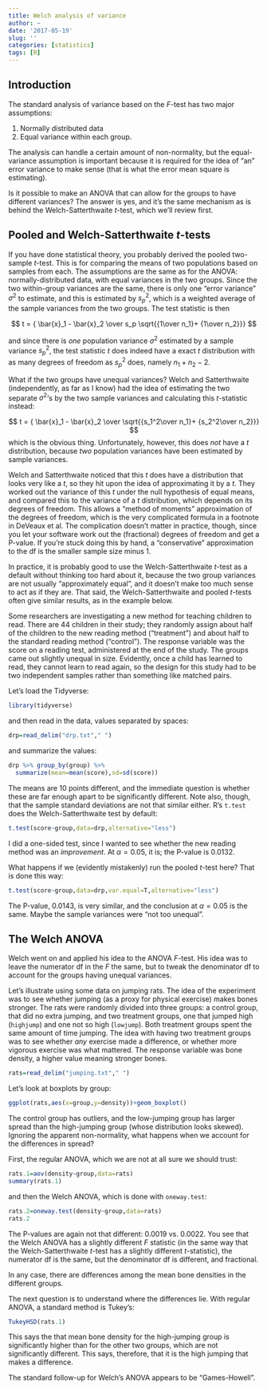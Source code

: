 ```yaml
---
title: Welch analysis of variance
author: ~
date: '2017-05-19'
slug: ''
categories: [statistics]
tags: [R]
---
```


## Introduction

The standard analysis of variance based on the $F$-test has two major assumptions:

1. Normally distributed data
1. Equal variance within each group.

The analysis can handle a certain amount of non-normality, but the equal-variance assumption is important because it is required for the idea of "an" error variance to make sense (that is what the error mean square is estimating). 

Is it possible to make an ANOVA that can allow for the groups to have different variances? The answer is yes, and it's the same mechanism as is behind the Welch-Satterthwaite $t$-test, which we'll review first.

## Pooled and Welch-Satterthwaite $t$-tests

If you have done statistical theory, you probably derived the pooled two-sample $t$-test. This is for comparing the means of two populations based on samples from each. The assumptions are the same as for the ANOVA: normally-distributed data, with equal variances in the two groups. Since the two within-group variances are the same, there is only one "error variance" $\sigma^2$ to estimate, and this is estimated by $s_p^2$, which is a weighted average of the sample variances from the two groups. The test statistic is then 

$$ t =  { \bar{x}_1 - \bar{x}_2 \over
          s_p \sqrt{{1\over n_1}+ {1\over n_2}}} $$
          
and since there is *one* population variance $\sigma^2$ estimated by a sample variance $s_p^2$, the test statistic $t$ does indeed have a exact $t$ distribution with as many degrees of freedom as $s_p^2$ does, namely $n_1+n_2-2$. 

What if the two groups have unequal variances? Welch and Satterthwaite (independently, as far as I know) had the idea of estimating the two  separate $\sigma^2$'s by the two sample variances and calculating this $t$-statistic instead:

$$ t =  { \bar{x}_1 - \bar{x}_2 \over
          \sqrt{{s_1^2\over n_1}+ {s_2^2\over n_2}}} $$
which is the obvious thing. Unfortunately, however, this does *not* have a $t$ distribution, because *two* population variances have been estimated by sample variances.

Welch and Satterthwaite noticed that this $t$ does have a distribution that looks very like a $t$, so they hit upon the idea of approximating it by a $t$. They worked out the variance of this $t$ under the null hypothesis of equal means, and compared this to the variance of a $t$ distribution, which depends on its degrees of freedom. This allows a "method of moments" approximation of the degrees of freedom, which is the very complicated formula in a footnote in DeVeaux et al. The complication doesn't matter in practice, though, since you let your software work out the (fractional) degrees of freedom and get a P-value. If you're stuck doing this by hand, a "conservative" approximation to the df is the smaller sample size minus 1.

In practice, it is probably good to use the Welch-Satterthwaite $t$-test as a default without thinking too hard about it, because the two group variances are not usually "approximately equal", and it doesn't make too much sense to act as if they are. That said, the Welch-Satterthwaite and pooled $t$-tests often give similar results, as in the example below.

Some researchers are investigating a new method for teaching children to read. There are 44 children in their study; they randomly assign about half of the children to the new reading method ("treatment") and about half to the standard reading method ("control"). The response variable was the score on a reading test, administered at the end of the study.
The groups came out slightly unequal in size. Evidently, once a child has learned to read, they cannot learn to read again, so the design for this study had to be two independent samples rather than something like matched pairs.

Let's load the Tidyverse:

```r
library(tidyverse)
```

and then read in the data, values separated by spaces:

```r
drp=read_delim("drp.txt"," ")
```

and summarize the values:

```r
drp %>% group_by(group) %>% 
  summarize(mean=mean(score),sd=sd(score))
```

The means are 10 points different, and the immediate question is whether these are far enough apart to be significantly different. Note also, though, that the sample standard deviations are not that similar either. R's `t.test` does the Welch-Satterthwaite test by default:

```r
t.test(score~group,data=drp,alternative="less")
```

I did a one-sided test, since I wanted to see whether the new reading method was an *improvement*. At $\alpha=0.05$, it is; the P-value is 0.0132.

What happens if we (evidently mistakenly) run the pooled $t$-test here? That is done this way:

```r
t.test(score~group,data=drp,var.equal=T,alternative="less")
```

The P-value, 0.0143, is very similar, and the conclusion at $\alpha=0.05$ is the same. Maybe the sample variances were "not too unequal".

## The Welch ANOVA

Welch went on and applied his idea to the ANOVA $F$-test. His idea was to leave the numerator df in the $F$ the same, but to tweak the denominator df to account for the groups having unequal variances. 

Let's illustrate using some data on jumping rats. The idea of the experiment was to see whether jumping (as a proxy for physical exercise) makes bones stronger. The rats were randomly divided into three groups: a control group, that did no extra jumping, and two treatment groups, one that jumped high (`highjump`) and one not so high (`lowjump`). Both treatment groups spent the same amount of time jumping. The idea with having two treatment groups was to see whether *any* exercise made a difference, or whether more vigorous exercise was what mattered. The response variable was bone density, a higher value meaning stronger bones.

```r
rats=read_delim("jumping.txt"," ")
```

Let's look at boxplots by group:

```r
ggplot(rats,aes(x=group,y=density))+geom_boxplot()
```

The control group has outliers, and the low-jumping group has larger spread than the high-jumping group (whose distribution looks skewed). Ignoring the apparent non-normality, what happens when we account for the differences in spread?

First, the regular ANOVA, which we are not at all sure we should trust:

```r
rats.1=aov(density~group,data=rats)
summary(rats.1)
```

and then the Welch ANOVA, which is done with `oneway.test`:

```r
rats.2=oneway.test(density~group,data=rats)
rats.2
```

The P-values are again not that different: 0.0019 vs.\ 0.0022. You see that the Welch ANOVA has a slightly different $F$ statistic (in the same way that the Welch-Satterthwaite $t$-test has a slightly different $t$-statistic), the numerator df is the same, but the denominator df is different, and fractional.

In any case, there are differences among the mean bone densities in the different groups.

The next question is to understand where the differences lie. With regular ANOVA, a standard method is Tukey's:

```r
TukeyHSD(rats.1)
```

This says the that mean bone density for the high-jumping group is significantly higher than for the other two groups, which are not significantly different. This says, therefore, that it is the high jumping that makes a difference.

The standard follow-up for Welch's ANOVA appears to be "Games-Howell".
